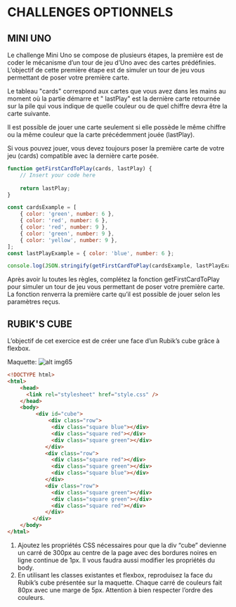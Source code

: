 # CHALLENGES OPTIONNELS

## MINI UNO

Le challenge Mini Uno se compose de plusieurs étapes, la première est de coder le mécanisme d’un tour de jeu d’Uno avec des cartes prédéfinies.
L’objectif de cette première étape est de simuler un tour de jeu vous permettant de poser votre première carte.

Le tableau "cards" correspond aux cartes que vous avez dans les mains au moment où la partie démarre et " lastPlay" est la dernière carte retournée sur la pile qui vous indique de quelle couleur ou de quel chiffre devra être la carte suivante.

Il est possible de jouer une carte seulement si elle possède le même chiffre ou la même couleur que la carte précédemment jouée (lastPlay).

Si vous pouvez jouer, vous devez toujours poser la première carte de votre jeu (cards) compatible avec la dernière carte posée.

```js
function getFirstCardToPlay(cards, lastPlay) {
    // Insert your code here
    
    return lastPlay;
}

const cardsExample = [
    { color: 'green', number: 6 },
    { color: 'red', number: 6 },
    { color: 'red', number: 9 },
    { color: 'green', number: 9 },
    { color: 'yellow', number: 9 },
];
const lastPlayExample = { color: 'blue', number: 6 };

console.log(JSON.stringify(getFirstCardToPlay(cardsExample, lastPlayExample)));
```
Après avoir lu toutes les règles, complétez la fonction getFirstCardToPlay pour simuler un tour de jeu vous permettant de poser votre première carte.
La fonction renverra la première carte qu’il est possible de jouer selon les paramètres reçus.

## RUBIK'S CUBE

L’objectif de cet exercice est de créer une face d’un Rubik’s cube grâce à flexbox.


Maquette:
![alt img65](/images/courses/level1/img65.png)

```html
<!DOCTYPE html>
<html>
	<head>
	  <link rel="stylesheet" href="style.css" />
	</head>
	<body>
	     <div id="cube">
	         <div class="row">
              <div class="square blue"></div>
              <div class="square red"></div>
              <div class="square green"></div>
            </div>
            <div class="row">
              <div class="square red"></div>
              <div class="square green"></div>
              <div class="square blue"></div>
            </div>
            <div class="row">
              <div class="square green"></div>
              <div class="square green"></div>
              <div class="square red"></div>
            </div>
        </div>
	</body>
</html>
```
1. Ajoutez les propriétés CSS nécessaires pour que la div “cube” devienne un carré de 300px au centre de la page avec des bordures noires en ligne continue de 1px. 
Il vous faudra aussi modifier les propriétés du body.
2. En utilisant les classes existantes et flexbox, reproduisez la face du Rubik’s cube présentée sur la maquette. 
Chaque carré de couleurs fait 80px avec une marge de 5px. Attention à bien respecter l’ordre des couleurs.